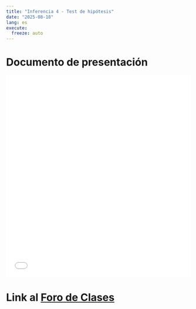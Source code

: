 ```yaml
---
title: "Inferencia 4 - Test de hipótesis"
date: "2025-08-18"
lang: es
execute:
  freeze: auto 
---
```


# Documento de presentación

<iframe src=/slides/05-inferencia4.html height="550" width=100% frameborder="0" allow="accelerometer; autoplay; clipboard-write; encrypted-media; gyroscope; picture-in-picture"  allowfullscreen>
</iframe> 

# Link al [Foro de Clases](/content/foro-clases.qmd)



